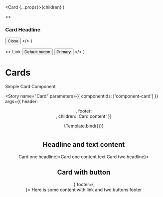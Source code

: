
  <Card {...props}>{children}</Card>
)

  <>
    <h3>Card Headline</h3>
    <Button variant="close">
      <span className="sr-only">Close</span>
      <i></i>
    </Button>
  </>
)

  <>
    <Link href="https://seb.se" className="button link">
      Link
    </Link>
    <Button>Default button</Button>
    <Button variant="primary">Primary</Button>
  </>
)

<Meta title="Components/Card" component={Card} />

# Cards

Simple Card Component

<Story
  name="Card"
  parameters={{
    componentIds: ['component-card']
  }}
  args={{ header: <Header />, footer: <Footer />, children: 'Card content' }}
>
  {Template.bind({})}
</Story>

#

## Headline and text content

<Canvas>
  <Card header={<h3>Card one headline</h3>}>Card one content text</Card>
  <Card header={<h3>Card two headline</h3>}></Card>
</Canvas>

## Card with button

<Canvas>
  <Card header={<Header />} footer={<Footer />}>
    Here is some content with link and two buttons footer
  </Card>
</Canvas>

<ArgsTable of={Card} />
